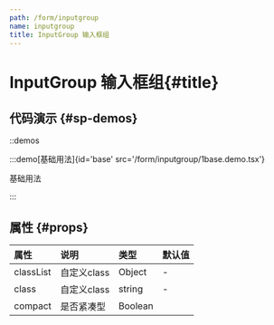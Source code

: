 ```yaml
---
path: /form/inputgroup
name: inputgroup
title: InputGroup 输入框组
---
```


<div class="sys-ctx-main-left">

# InputGroup 输入框组\{#title\}

## 代码演示 \{#sp-demos\}

::demos

:::demo[基础用法]{id='base' src='/form/inputgroup/1base.demo.tsx'}

基础用法

:::



## 属性 \{#props\}

| 属性 | 说明 | 类型 | 默认值 |
| :--- | :---- | :--- | :--- |
|classList|自定义class|Object|-|
|class|自定义class|string|-|
|compact|是否紧凑型|Boolean||


</div>

